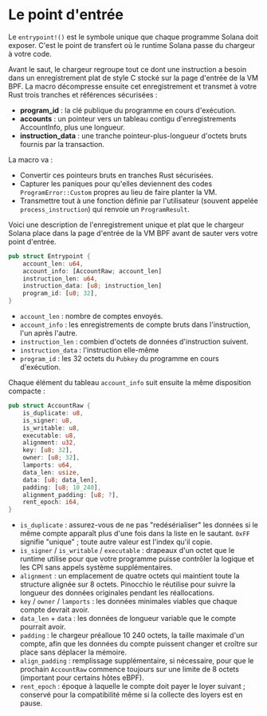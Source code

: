 
# Le point d'entrée 

Le `entrypoint!()` est le symbole unique que chaque programme Solana doit exposer. C'est le point de transfert où le runtime Solana passe du chargeur à votre code.

Avant le saut, le chargeur regroupe tout ce dont une instruction a besoin dans un enregistrement plat de style C stocké sur la page d'entrée de la VM BPF. La macro décompresse ensuite cet enregistrement et transmet à votre Rust trois tranches et références sécurisées :
- **program_id** : la clé publique du programme en cours d'exécution.
- **accounts** : un pointeur vers un tableau contigu d'enregistrements AccountInfo, plus une longueur.
- **instruction_data** : une tranche pointeur-plus-longueur d'octets bruts fournis par la transaction.

La macro va :
- Convertir ces pointeurs bruts en tranches Rust sécurisées.
- Capturer les paniques pour qu'elles deviennent des codes `ProgramError::Custom` propres au lieu de faire planter la VM.
- Transmettre tout à une fonction définie par l'utilisateur (souvent appelée `process_instruction`) qui renvoie un `ProgramResult`.

Voici une description de l'enregistrement unique et plat que le chargeur Solana place dans la page d'entrée de la VM BPF avant de sauter vers votre point d'entrée.

```rust
pub struct Entrypoint {
    account_len: u64,
    account_info: [AccountRaw; account_len]
    instruction_len: u64,
    instruction_data: [u8; instruction_len]
    program_id: [u8; 32],
}
```

- `account_len` : nombre de comptes envoyés.
- `account_info` : les enregistrements de compte bruts dans l'instruction, l'un après l'autre.
- `instruction_len` : combien d'octets de données d'instruction suivent.
- `instruction_data` : l'instruction elle-même
- `program_id` : les 32 octets du `Pubkey` du programme en cours d'exécution.

Chaque élément du tableau `account_info` suit ensuite la même disposition compacte :

```rust
pub struct AccountRaw {
    is_duplicate: u8,
    is_signer: u8,
    is_writable: u8,
    executable: u8,
    alignment: u32,
    key: [u8; 32],
    owner: [u8; 32],
    lamports: u64,
    data_len: usize,
    data: [u8; data_len],
    padding: [u8; 10_240],
    alignment_padding: [u8; ?],
    rent_epoch: i64,
}
```

- `is_duplicate` : assurez-vous de ne pas "redésérialiser" les données si le même compte apparaît plus d'une fois dans la liste en le sautant. `0xFF` signifie "unique" ; toute autre valeur est l'index qu'il copie.
- `is_signer` / `is_writable` / `executable` : drapeaux d'un octet que le runtime utilise pour que votre programme puisse contrôler la logique et les CPI sans appels système supplémentaires.
- `alignment` : un emplacement de quatre octets qui maintient toute la structure alignée sur 8 octets. Pinocchio le réutilise pour suivre la longueur des données originales pendant les réallocations.
- `key` / `owner` / `lamports` : les données minimales viables que chaque compte devrait avoir.
- `data_len` + `data` : les données de longueur variable que le compte pourrait avoir.
- `padding` : le chargeur préalloue 10 240 octets, la taille maximale d'un compte, afin que les données du compte puissent changer et croître sur place sans déplacer la mémoire.
- `align_padding` : remplissage supplémentaire, si nécessaire, pour que le prochain `AccountRaw` commence toujours sur une limite de 8 octets (important pour certains hôtes eBPF).
- `rent_epoch` : époque à laquelle le compte doit payer le loyer suivant ; conservé pour la compatibilité même si la collecte des loyers est en pause.
